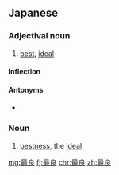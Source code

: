 ==Japanese==
{{ja-kanjitab|さい|りょう|yomi=on}}

===Adjectival noun===
{{ja-adj|infl=な|さいりょう}}

# [[best]], [[ideal]]
#: {{ja-usex|経験は'''最良'''の教師である|けいけん は '''さいりょう''' の きょうし で ある|experience is the '''best''' teacher}}

====Inflection====
{{ja-na|さいりょう}}

====Antonyms====
* {{ja-r|最悪|さいあく}}

===Noun===
{{ja-noun|さいりょう}}

# [[bestness]], the [[ideal]]

[[mg:最良]]
[[fj:最良]]
[[chr:最良]]
[[zh:最良]]